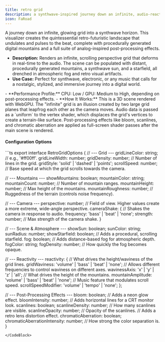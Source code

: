 ```yaml
---
title: retro grid
description: a synthwave-inspired journey down an infinite, audio-reactive landscape.
icon: FaRoad
---
```



A journey down an infinite, glowing grid into a synthwave horizon. This visualizer creates the quintessential retro-futuristic landscape that undulates and pulses to the beat, complete with procedurally generated digital mountains and a full suite of analog-inspired post-processing effects.

-   **Description:** Renders an infinite, scrolling perspective grid that deforms in real-time to the audio. The scene can be populated with distant, procedurally generated mountains, a synthwave sun, and a starfield, all drenched in atmospheric fog and retro visual artifacts.
-   **Use Case:** Perfect for synthwave, electronic, or any music that calls for a nostalgic, stylized, and immersive journey into a digital world.

<Callout title="Technical Details">
-   **Performance Profile:** CPU: Low / GPU: Medium to High, depending on post-processing effects.
-   **How It Works:** This is a 3D scene rendered with WebGPU. The "infinite" grid is an illusion created by two large grid planes that leapfrog each other as the camera moves. Audio data is passed as a `uniform` to the vertex shader, which displaces the grid's vertices to create a terrain-like surface. Post-processing effects like bloom, scanlines, and chromatic aberration are applied as full-screen shader passes after the main scene is rendered.
</Callout>

#### Configuration Options
<CodeBlock title="config/retro-grid.ts">
```ts
export interface RetroGridOptions {
  // --- Grid ---
  gridLineColor: string; // e.g., '#ff00ff'.
  gridLineWidth: number;
  gridDensity: number; // Number of lines in the grid.
  gridStyle: 'solid' | 'dashed' | 'points';
  scrollSpeed: number; // Base speed at which the grid scrolls towards the camera.
  
  // --- Mountains ---
  showMountains: boolean;
  mountainColor: string;
  mountainCount: number; // Number of mountain ranges.
  mountainHeight: number; // Max height of the mountains.
  mountainRoughness: number; // Ruggedness of the terrain (controls noise frequency).

  // --- Camera ---
  perspective: number; // Field of view. Higher values create a more extreme, wide-angle perspective.
  cameraShake: {
    // Shakes the camera in response to audio.
    frequency: 'bass' | 'beat' | 'none';
    strength: number; // Max strength of the camera shake.
  }

  // --- Scene & Atmosphere ---
  showSun: boolean;
  sunColor: string;
  sunRadius: number;
  showStarfield: boolean; // Adds a procedural, scrolling starfield.
  fog: boolean; // Adds distance-based fog for atmospheric depth.
  fogColor: string;
  fogDensity: number; // How quickly the fog becomes opaque.

  // --- Reactivity ---
  reactivity: {
    // What drives the height/waviness of the grid lines.
    gridWaviness: 'volume' | 'bass' | 'beat' | 'none';
    // Allows different frequencies to control waviness on different axes.
    wavinessAxis: 'x' | 'y' | 'z' | 'all';
    // What drives the height of the mountains.
    mountainAmplitude: 'volume' | 'bass' | 'beat' | 'none';
    // Music feature that modulates scroll speed.
    scrollSpeedModifier: 'volume' | 'tempo' | 'none';
  };

  // --- Post-Processing Effects ---
  bloom: boolean; // Adds a neon glow effect.
  bloomIntensity: number;
  // Adds horizontal lines for a CRT monitor look.
  scanlines: boolean;
  scanlineDensity: number; // How many scanlines are visible.
  scanlineOpacity: number; // Opacity of the scanlines.
  // Adds a retro lens distortion effect.
  chromaticAberration: boolean;
  chromaticAberrationIntensity: number; // How strong the color separation is.
}
```
</CodeBlock> 